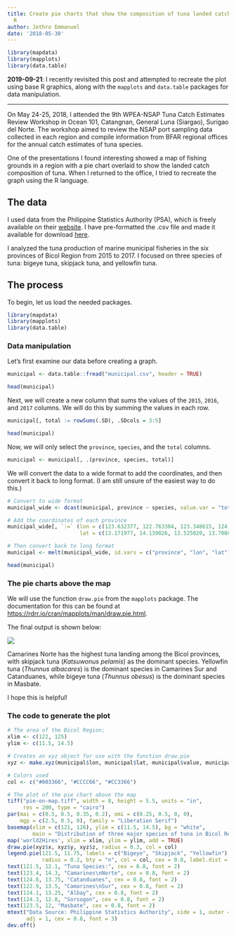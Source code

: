 ```yaml
---
title: Create pie charts that show the composition of tuna landed catch on a map in
  R
author: Jethro Emmanuel
date: '2018-05-30'
---
```


```r
library(mapdata)
library(mapplots)
library(data.table)
```

**2019-09-21**: I recently revisited this post and attempted to recreate the plot using base R graphics, along with the `mapplots` and `data.table` packages for data manipulation.

***

On May 24-25, 2018, I attended the 9th WPEA-NSAP Tuna Catch Estimates Review Workshop in Ocean 101, Catangnan, General Luna (Siargao), Surigao del Norte. The workshop aimed to review the NSAP port sampling data collected in each region and compile information from BFAR regional offices for the annual catch estimates of tuna species.

One of the presentations I found interesting showed a map of fishing grounds in a region with a pie chart overlaid to show the landed catch composition of tuna. When I returned to the office, I tried to recreate the graph using the R language.

## The data

I used data from the Philippine Statistics Authority (PSA), which is freely available on their [website](http://openstat.psa.gov.ph/dataset/fisheries). I have pre-formatted the .csv file and made it available for download [here](https://gitlab.com/jethroppaPH/datasets/-/raw/master/psa_data/municipal.csv).

I analyzed the tuna production of marine municipal fisheries in the six provinces of Bicol Region from 2015 to 2017. I focused on three species of tuna: bigeye tuna, skipjack tuna, and yellowfin tuna.

## The process

To begin, let us load the needed packages.


```r
library(mapdata)
library(mapplots)
library(data.table)
```

### Data manipulation

Let's first examine our data before creating a graph.


```r
municipal <- data.table::fread("municipal.csv", header = TRUE)

head(municipal)
```

Next, we will create a new column that sums the values of the `2015`, `2016`, and `2017` columns. We will do this by summing the values in each row.


```r
municipal[, total := rowSums(.SD), .SDcols = 3:5]

head(municipal)
```

Now, we will only select the `province`, `species`, and the `total` columns.


```r
municipal <- municipal[, .(province, species, total)]
```

We will convert the data to a wide format to add the coordinates, and then convert it back to long format. (I am still unsure of the easiest way to do this.)


```r
# Convert to wide format
municipal_wide <- dcast(municipal, province ~ species, value.var = "total")

# Add the coordinates of each province
municipal_wide[, `:=` (lon = c(123.632377, 122.763304, 123.348615, 124.242160, 123.558856, 123.930399), 
                       lat = c(13.171977, 14.139026, 13.525020, 13.708868, 12.306024, 12.759986))]

# Then convert back to long format
municipal <- melt(municipal_wide, id.vars = c("province", "lon", "lat"))

head(municipal)
```

### The pie charts above the map

We will use the function `draw.pie` from the `mapplots` package. The documentation for this can be found at [https://rdrr.io/cran/mapplots/man/draw.pie.html](https://rdrr.io/cran/mapplots/man/draw.pie.html).

The final output is shown below:

![](pie-on-map.png)

Camarines Norte has the highest tuna landing among the Bicol provinces, with skipjack tuna (*Katsuwonus pelamis*) as the dominant species. Yellowfin tuna (*Thunnus albacares*) is the dominant species in Camarines Sur and Catanduanes, while bigeye tuna (*Thunnus obesus*) is the dominant species in Masbate.

I hope this is helpful!

### The code to generate the plot


```r
# The area of the Bicol Region;
xlim <- c(122, 125)
ylim <- c(11.5, 14.5)

# Creates an xyz object for use with the function draw.pie
xyz <- make.xyz(municipal$lon, municipal$lat, municipal$value, municipal$variable)

# Colors used
col <- c("#003366", "#CCCC66", "#CC3366")

# The plot of the pie chart above the map
tiff("pie-on-map.tiff", width = 8, height = 5.5, units = "in",
     res = 200, type = "cairo")
par(mai = c(0.5, 0.5, 0.35, 0.2), omi = c(0.25, 0.5, 0, 0),
    mgp = c(2.5, 0.5, 0), family = "Liberation Serif")
basemap(xlim = c(121, 126), ylim = c(11.5, 14.5), bg = "white",
        main = "Distribution of three major species of tuna in Bicol Region")
map('world2Hires', xlim = xlim, ylim = ylim, add = TRUE)
draw.pie(xyz$x, xyz$y, xyz$z, radius = 0.3, col = col)
legend.pie(121.5, 11.75, labels = c("Bigeye", "Skipjack", "Yellowfin"), 
           radius = 0.2, bty = "n", col = col, cex = 0.8, label.dist = 1.3)
text(121.5, 12.1, "Tuna Species:", cex = 0.8, font = 2)
text(123.4, 14.3, "Camarines\nNorte", cex = 0.8, font = 2)
text(124.8, 13.75, "Catanduanes", cex = 0.8, font = 2)
text(122.9, 13.5, "Camarines\nSur", cex = 0.8, font = 2)
text(124.1, 13.25, "Albay", cex = 0.8, font = 2)
text(124.3, 12.8, "Sorsogon", cex = 0.8, font = 2)
text(123.5, 12, "Masbate", cex = 0.8, font = 2)
mtext("Data Source: Philippine Statistics Authority", side = 1, outer = TRUE,
      adj = 1, cex = 0.8, font = 3)
dev.off()
```
